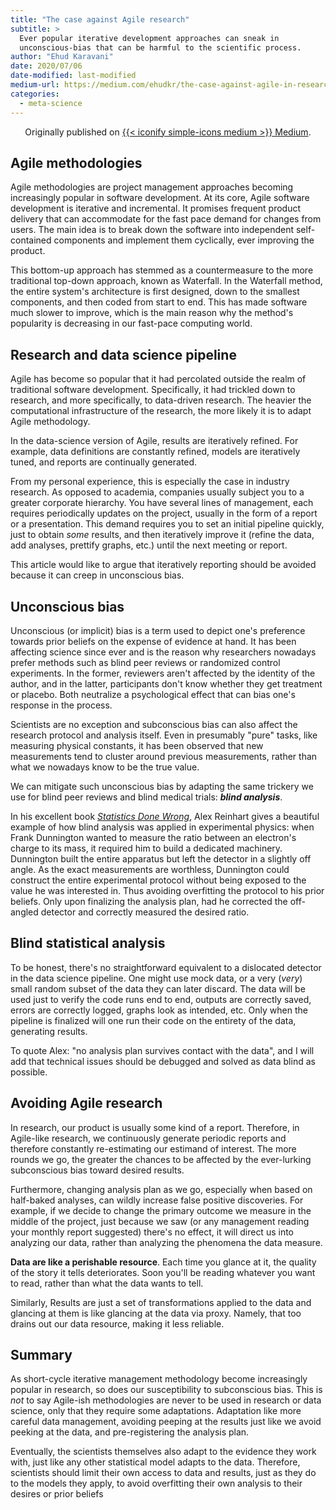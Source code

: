 ```yaml
---
title: "The case against Agile research"
subtitle: >
  Ever popular iterative development approaches can sneak in 
  unconscious-bias that can be harmful to the scientific process.
author: "Ehud Karavani"
date: 2020/07/06
date-modified: last-modified
medium-url: https://medium.com/ehudkr/the-case-against-agile-in-research-93d695bf047e
categories: 
  - meta-science
---
```


::: {#medium-og style="text-align: center"}
[Originally published on [{{< iconify simple-icons medium >}} Medium](https://medium.com/@ehudkr/improving-genetic-prediction-using-deep-learning-ae9f999036d0).]{style="text-align: center;"}
:::

## Agile methodologies

Agile methodologies are project management approaches becoming increasingly popular in software development. At its core, Agile software development is iterative and incremental. It promises frequent product delivery that can accommodate for the fast pace demand for changes from users. The main idea is to break down the software into independent self-contained components and implement them cyclically, ever improving the product.

This bottom-up approach has stemmed as a countermeasure to the more traditional top-down approach, known as Waterfall. In the Waterfall method, the entire system\'s architecture is first designed, down to the smallest components, and then coded from start to end. This has made software much slower to improve, which is the main reason why the method\'s popularity is decreasing in our fast-pace computing world.

## Research and data science pipeline

Agile has become so popular that it had percolated outside the realm of traditional software development. Specifically, it had trickled down to research, and more specifically, to data-driven research. The heavier the computational infrastructure of the research, the more likely it is to adapt Agile methodology.

In the data-science version of Agile, results are iteratively refined. For example, data definitions are constantly refined, models are iteratively tuned, and reports are continually generated.

From my personal experience, this is especially the case in industry research. As opposed to academia, companies usually subject you to a greater corporate hierarchy. You have several lines of management, each requires periodically updates on the project, usually in the form of a report or a presentation. This demand requires you to set an initial pipeline quickly, just to obtain *some* results, and then iteratively improve it (refine the data, add analyses, prettify graphs, etc.) until the next meeting or report.

This article would like to argue that iteratively reporting should be avoided because it can creep in unconscious bias.

## Unconscious bias

Unconscious (or implicit) bias is a term used to depict one\'s preference towards prior beliefs on the expense of evidence at hand. It has been affecting science since ever and is the reason why researchers nowadays prefer methods such as blind peer reviews or randomized control experiments. In the former, reviewers aren\'t affected by the identity of the author, and in the latter, participants don\'t know whether they get treatment or placebo. Both neutralize a psychological effect that can bias one\'s response in the process.

Scientists are no exception and subconscious bias can also affect the research protocol and analysis itself. Even in presumably \"pure\" tasks, like measuring physical constants, it has been observed that new measurements tend to cluster around previous measurements, rather than what we nowadays know to be the true value.

We can mitigate such unconscious bias by adapting the same trickery we use for blind peer reviews and blind medical trials: ***blind analysis***.

In his excellent book [*Statistics Done Wrong*](https://www.amazon.com/Statistics-Done-Wrong-Woefully-Complete/dp/1593276206), Alex Reinhart gives a beautiful example of how blind analysis was applied in experimental physics: when Frank Dunnington wanted to measure the ratio between an electron\'s charge to its mass, it required him to build a dedicated machinery. Dunnington built the entire apparatus but left the detector in a slightly off angle. As the exact measurements are worthless, Dunnington could construct the entire experimental protocol without being exposed to the value he was interested in. Thus avoiding overfitting the protocol to his prior beliefs. Only upon finalizing the analysis plan, had he corrected the off-angled detector and correctly measured the desired ratio.

## Blind statistical analysis

To be honest, there\'s no straightforward equivalent to a dislocated detector in the data science pipeline. One might use mock data, or a very (*very*) small random subset of the data they can later discard. The data will be used just to verify the code runs end to end, outputs are correctly saved, errors are correctly logged, graphs look as intended, etc. Only when the pipeline is finalized will one run their code on the entirety of the data, generating results.

To quote Alex: \"no analysis plan survives contact with the data\", and I will add that technical issues should be debugged and solved as data blind as possible.

## Avoiding Agile research

In research, our product is usually some kind of a report. Therefore, in Agile-like research, we continuously generate periodic reports and therefore constantly re-estimating our estimand of interest. The more rounds we go, the greater the chances to be affected by the ever-lurking subconscious bias toward desired results.

Furthermore, changing analysis plan as we go, especially when based on half-baked analyses, can wildly increase false positive discoveries. For example, if we decide to change the primary outcome we measure in the middle of the project, just because we saw (or any management reading your monthly report suggested) there\'s no effect, it will direct us into analyzing our data, rather than analyzing the phenomena the data measure.

**Data are like a perishable resource**. Each time you glance at it, the quality of the story it tells deteriorates. Soon you\'ll be reading whatever you want to read, rather than what the data wants to tell.

Similarly, Results are just a set of transformations applied to the data and glancing at them is like glancing at the data via proxy. Namely, that too drains out our data resource, making it less reliable.

## Summary

As short-cycle iterative management methodology become increasingly popular in research, so does our susceptibility to subconscious bias. This is *not* to say Agile-ish methodologies are never to be used in research or data science, only that they require some adaptations. Adaptation like more careful data management, avoiding peeping at the results just like we avoid peeking at the data, and pre-registering the analysis plan.

Eventually, the scientists themselves also adapt to the evidence they work with, just like any other statistical model adapts to the data. Therefore, scientists should limit their own access to data and results, just as they do to the models they apply, to avoid overfitting their own analysis to their desires or prior beliefs
